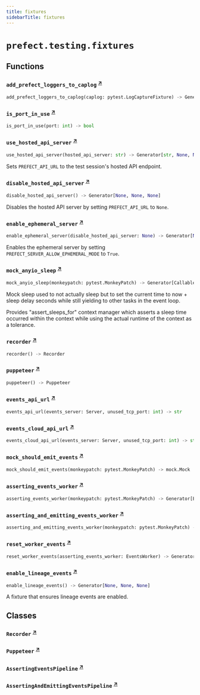 ```yaml
---
title: fixtures
sidebarTitle: fixtures
---
```


# `prefect.testing.fixtures`

## Functions

### `add_prefect_loggers_to_caplog` <sup><a href="https://github.com/PrefectHQ/prefect/blob/main/src/prefect/testing/fixtures.py#L46" target="_blank">↗</a></sup>

```python
add_prefect_loggers_to_caplog(caplog: pytest.LogCaptureFixture) -> Generator[None, None, None]
```

### `is_port_in_use` <sup><a href="https://github.com/PrefectHQ/prefect/blob/main/src/prefect/testing/fixtures.py#L60" target="_blank">↗</a></sup>

```python
is_port_in_use(port: int) -> bool
```

### `use_hosted_api_server` <sup><a href="https://github.com/PrefectHQ/prefect/blob/main/src/prefect/testing/fixtures.py#L145" target="_blank">↗</a></sup>

```python
use_hosted_api_server(hosted_api_server: str) -> Generator[str, None, None]
```


Sets `PREFECT_API_URL` to the test session's hosted API endpoint.


### `disable_hosted_api_server` <sup><a href="https://github.com/PrefectHQ/prefect/blob/main/src/prefect/testing/fixtures.py#L159" target="_blank">↗</a></sup>

```python
disable_hosted_api_server() -> Generator[None, None, None]
```


Disables the hosted API server by setting `PREFECT_API_URL` to `None`.


### `enable_ephemeral_server` <sup><a href="https://github.com/PrefectHQ/prefect/blob/main/src/prefect/testing/fixtures.py#L172" target="_blank">↗</a></sup>

```python
enable_ephemeral_server(disable_hosted_api_server: None) -> Generator[None, None, None]
```


Enables the ephemeral server by setting `PREFECT_SERVER_ALLOW_EPHEMERAL_MODE` to `True`.


### `mock_anyio_sleep` <sup><a href="https://github.com/PrefectHQ/prefect/blob/main/src/prefect/testing/fixtures.py#L189" target="_blank">↗</a></sup>

```python
mock_anyio_sleep(monkeypatch: pytest.MonkeyPatch) -> Generator[Callable[[float], None], None, None]
```


Mock sleep used to not actually sleep but to set the current time to now + sleep
delay seconds while still yielding to other tasks in the event loop.

Provides "assert_sleeps_for" context manager which asserts a sleep time occurred
within the context while using the actual runtime of the context as a tolerance.


### `recorder` <sup><a href="https://github.com/PrefectHQ/prefect/blob/main/src/prefect/testing/fixtures.py#L292" target="_blank">↗</a></sup>

```python
recorder() -> Recorder
```

### `puppeteer` <sup><a href="https://github.com/PrefectHQ/prefect/blob/main/src/prefect/testing/fixtures.py#L297" target="_blank">↗</a></sup>

```python
puppeteer() -> Puppeteer
```

### `events_api_url` <sup><a href="https://github.com/PrefectHQ/prefect/blob/main/src/prefect/testing/fixtures.py#L375" target="_blank">↗</a></sup>

```python
events_api_url(events_server: Server, unused_tcp_port: int) -> str
```

### `events_cloud_api_url` <sup><a href="https://github.com/PrefectHQ/prefect/blob/main/src/prefect/testing/fixtures.py#L380" target="_blank">↗</a></sup>

```python
events_cloud_api_url(events_server: Server, unused_tcp_port: int) -> str
```

### `mock_should_emit_events` <sup><a href="https://github.com/PrefectHQ/prefect/blob/main/src/prefect/testing/fixtures.py#L385" target="_blank">↗</a></sup>

```python
mock_should_emit_events(monkeypatch: pytest.MonkeyPatch) -> mock.Mock
```

### `asserting_events_worker` <sup><a href="https://github.com/PrefectHQ/prefect/blob/main/src/prefect/testing/fixtures.py#L393" target="_blank">↗</a></sup>

```python
asserting_events_worker(monkeypatch: pytest.MonkeyPatch) -> Generator[EventsWorker, None, None]
```

### `asserting_and_emitting_events_worker` <sup><a href="https://github.com/PrefectHQ/prefect/blob/main/src/prefect/testing/fixtures.py#L406" target="_blank">↗</a></sup>

```python
asserting_and_emitting_events_worker(monkeypatch: pytest.MonkeyPatch) -> Generator[EventsWorker, None, None]
```

### `reset_worker_events` <sup><a href="https://github.com/PrefectHQ/prefect/blob/main/src/prefect/testing/fixtures.py#L472" target="_blank">↗</a></sup>

```python
reset_worker_events(asserting_events_worker: EventsWorker) -> Generator[None, None, None]
```

### `enable_lineage_events` <sup><a href="https://github.com/PrefectHQ/prefect/blob/main/src/prefect/testing/fixtures.py#L481" target="_blank">↗</a></sup>

```python
enable_lineage_events() -> Generator[None, None, None]
```


A fixture that ensures lineage events are enabled.


## Classes

### `Recorder` <sup><a href="https://github.com/PrefectHQ/prefect/blob/main/src/prefect/testing/fixtures.py#L262" target="_blank">↗</a></sup>

### `Puppeteer` <sup><a href="https://github.com/PrefectHQ/prefect/blob/main/src/prefect/testing/fixtures.py#L275" target="_blank">↗</a></sup>

### `AssertingEventsPipeline` <sup><a href="https://github.com/PrefectHQ/prefect/blob/main/src/prefect/testing/fixtures.py#L422" target="_blank">↗</a></sup>

### `AssertingAndEmittingEventsPipeline` <sup><a href="https://github.com/PrefectHQ/prefect/blob/main/src/prefect/testing/fixtures.py#L459" target="_blank">↗</a></sup>
